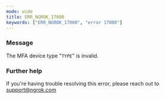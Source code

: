 ```yaml
---
mode: wide
title: ERR_NGROK_17000
keywords: ["ERR_NGROK_17000", "error 17000"]
---
```


### Message

The MFA device type "`TYPE`" is invalid.

### Further help

If you're having trouble resolving this error, please reach out to [support@ngrok.com](mailto:support@ngrok.com?subject=Help%20with%20ERR_NGROK_17000)
